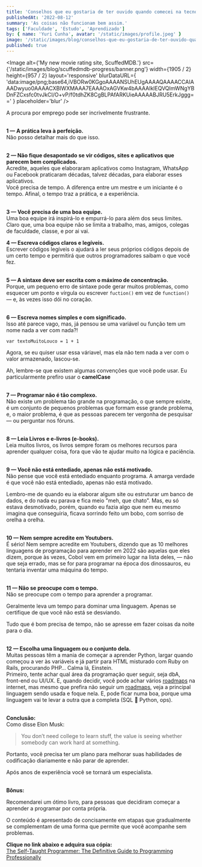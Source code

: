 ```yaml
---
title: 'Conselhos que eu gostaria de ter ouvido quando comecei na tecnologia.'
publishedAt: '2022-08-12'
summary: 'As coisas não funcionam bem assim.'
tags: ['Faculdade', 'Estudo', 'Aprendizado']
by: { name: 'Yuri Cunha', avatar: '/static/images/profile.jpeg' }
image: '/static/images/blog/conselhos-que-eu-gostaria-de-ter-ouvido-quando-comecei-na-tecnologia/banner.png'
published: true
---
```


<Image
  alt={'My new movie rating site, ScuffedMDB.'}
  src={'/static/images/blog/scuffedmdb-progress/banner.png'}
  width={1905 / 2}
  height={957 / 2}
  layout='responsive'
  blurDataURL={
    'data:image/png;base64,iVBORw0KGgoAAAANSUhEUgAAAAQAAAACCAIAAADwyuo0AAAACXBIWXMAAA7EAAAOxAGVKw4bAAAAIklEQVQImWNgYBDnFZCxsfc0tvJkCI/O+vP/f0tdhZK8CgBLPAfARKUieAAAAABJRU5ErkJggg=='
  }
  placeholder='blur'
/>


A procura por emprego pode ser incrivelmente frustrante.
<br /><br />

**1 — A prática leva à perfeição.**<br />
Não posso detalhar mais do que isso.
<br /><br />

**2 — Não fique desapontado se vir códigos, sites e aplicativos que parecem bem complicados.**<br />
Acredite, aqueles que elaboraram aplicativos como Instagram, WhatsApp ou Facebook praticaram décadas, talvez décadas, para elaborar esses aplicativos.<br />
Você precisa de tempo. A diferença entre um mestre e um iniciante é o tempo. Afinal, o tempo traz a prática, e a experiência.
<br /><br />

**3 — Você precisa de uma boa equipe.**<br />
Uma boa equipe irá inspirá-lo e empurrá-lo para além dos seus limites. Claro que, uma boa equipe não se limita a trabalho, mas, amigos, colegas de faculdade, classe, e por ai vai.
<br />

**4 — Escreva códigos claros e legíveis.**<br />
Escrever códigos legíveis o ajudará a ler seus próprios códigos depois de um certo tempo e permitirá que outros programadores saibam o que você fez.
<br /><br />

**5 — A sintaxe deve ser escrita com o máximo de concentração.**<br />
Porque, um pequeno erro de sintaxe pode gerar muitos problemas, como esquecer um ponto e vírgula ou escrever `fuction()` em vez de `function()` — e, às vezes isso dói no coração.
<br /><br />

**6 — Escreva nomes simples e com significado.**<br />
Isso até parece vago, mas, já pensou se uma variável ou função tem um nome nada a ver com nada?!

`var textoMuitoLouco = 1 + 1`

Agora, se eu quiser usar essa váriavel, mas ela não tem nada a ver com o valor armazenado, lascou-se.

Ah, lembre-se que existem algumas convenções que você pode usar. Eu particularmente prefiro usar o **camelCase**
<br /><br />

**7 — Programar não é tão complexo.**<br />
Não existe um problema tão grande na programação, o que sempre existe, é um conjunto de pequenos problemas que formam esse grande problema, e, o maior problema, é que as pessoas parecem ter vergonha de pesquisar — ou perguntar nos fóruns.
<br /><br />

**8 — Leia Livros e e-livros (e-books).**<br />
Leia muitos livros, os livros sempre foram os melhores recursos para aprender qualquer coisa, fora que vão te ajudar muito na lógica e paciência.
<br /><br />

**9 — Você não está entediado, apenas não está motivado.**<br />
Não pense que você está entediado enquanto programa. A amarga verdade é que você não está entediado, apenas não está motivado.

Lembro-me de quando eu ia elaborar algum site ou estruturar um banco de dados, e do nada eu parava e fica meio "meh, que chato". Mas, eu só estava desmotivado, porém, quando eu fazia algo que nem eu mesmo imagina que conseguiria, ficava sorrindo feito um bobo, com sorriso de orelha a orelha.
<br /><br />

**10 — Nem sempre acredite em Youtubers.**<br />
É sério! Nem sempre acredite em Youtubers, dizendo que as 10 melhores linguagens de programação para aprender em 2022 são aquelas que eles dizem, porque às vezes, Cobol vem em primeiro lugar na lista deles, — não que seja errado, mas se for para programar na época dos dinossauros, eu tentaria inventar uma máquina do tempo.
<br /><br />

**11 — Não se preocupe com o tempo.**<br />
Não se preocupe com o tempo para aprender a programar.

Geralmente leva um tempo para dominar uma linguagem. Apenas se certifique de que você não está se desviando.

Tudo que é bom precisa de tempo, não se apresse em fazer coisas da noite para o dia.
<br /><br />

**12 — Escolha uma linguagem ou o conjunto dela.**<br />
Muitas pessoas têm a mania de começar a aprender Python, largar quando começou a ver às variáveis e já partir para HTML misturado com Ruby on Rails, procurando PHP… Calma lá, Einstein.<br />
Primeiro, tente achar qual área da programação quer seguir, seja dbA, front-end ou UI/UX. E, quando decidir, você pode achar vários [roadmaps](https://roadmap.sh/ 'roadmaps') na internet, mas mesmo que prefira não seguir um [roadmaps](https://roadmap.sh/ 'roadmaps'), veja a principal linguagem sendo usada e foque nela. E, pode ficar numa boa, porque uma linguagem vai te levar a outra que a completa (SQL 💚 Python, ops).<br /><br />

**Conclusão:**<br />
Como disse Elon Musk:<br />

> You don’t need college to learn stuff, the value is seeing whether somebody can work hard at something.

Portanto, você precisa ter um plano para melhorar suas habilidades de codificação diariamente e não parar de aprender.

Após anos de experiência você se tornará um especialista.
<br /><br />

**Bônus:**

Recomendarei um ótimo livro, para pessoas que decidiram começar a aprender a programar por conta própria.

O conteúdo é apresentado de concisamente em etapas que gradualmente se complementam de uma forma que permite que você acompanhe sem problemas.
<br />

**Clique no link abaixo e adquira sua cópia:**<br />
[The Self-Taught Programmer: The Definitive Guide to Programming Professionally](https://amzn.to/2HKwDRZ 'The Self-Taught Programmer: The Definitive Guide to Programming Professionally')
